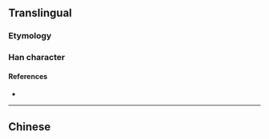 {{also|熾}}
{{character info}}
==Translingual==

===Etymology===
{{Han simp|熾|f=戠|t=只}}

===Han character===
{{Han char|rn=86|rad=火|as=05|sn=9|four=|canj=FRC|ids=⿰火只}}

====References====
* {{Han ref|kx=0669.101|hdz=32195.120|uh=70BD|ud=28861}}

----

==Chinese==
{{zh-see|熾}}